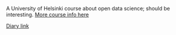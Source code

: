 A University of Helsinki course about open data science; should be interesting. [More course info here](https://courses.helsinki.fi/78995/115961424)

[Diary link](https://nvi.github.io/IODS-project)
